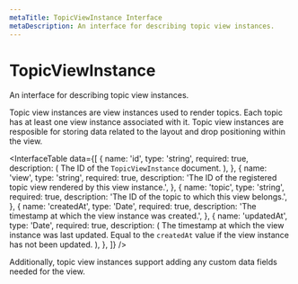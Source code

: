 ```yaml
---
metaTitle: TopicViewInstance Interface
metaDescription: An interface for describing topic view instances.
---
```


# TopicViewInstance

<Description>
  An interface for describing topic view instances.
</Description>

Topic view instances are view instances used to render topics. Each topic has at least one view instance associated with it. Topic view instances are resposible for storing data related to the layout and drop positioning within the view.

<InterfaceTable
  data={[
    {
      name: 'id',
      type: 'string',
      required: true,
      description: (
        <span>
          The ID of the <Code>TopicViewInstance</Code> document.
        </span>
      ),
    },
    {
      name: 'view',
      type: 'string',
      required: true,
      description:
        'The ID of the registered topic view rendered by this view instance.',
    },
    {
      name: 'topic',
      type: 'string',
      required: true,
      description: 'The ID of the topic to which this view belongs.',
    },
    {
      name: 'createdAt',
      type: 'Date',
      required: true,
      description:
        'The timestamp at which the view instance was created.',
    },
    {
      name: 'updatedAt',
      type: 'Date',
      required: true,
      description: (
        <span>
          The timestamp at which the view instance was last updated.
          Equal to the <Code>createdAt</Code> value if the view
          instance has not been updated.
        </span>
      ),
    },
  ]}
/>

Additionally, topic view instances support adding any custom data fields needed for the view.
